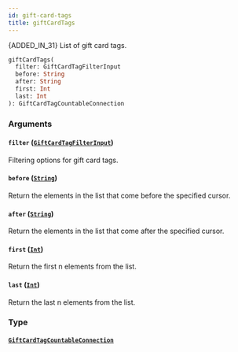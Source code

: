 ```yaml
---
id: gift-card-tags
title: giftCardTags
---
```


{ADDED_IN_31} List of gift card tags.

```graphql
giftCardTags(
  filter: GiftCardTagFilterInput
  before: String
  after: String
  first: Int
  last: Int
): GiftCardTagCountableConnection

```

### Arguments

#### `filter` ([`GiftCardTagFilterInput`](../../../developer/api-reference/inputs/gift-card-tag-filter-input))

Filtering options for gift card tags.

#### `before` ([`String`](../../../developer/api-reference/scalars/string))

Return the elements in the list that come before the specified cursor.

#### `after` ([`String`](../../../developer/api-reference/scalars/string))

Return the elements in the list that come after the specified cursor.

#### `first` ([`Int`](../../../developer/api-reference/scalars/int))

Return the first n elements from the list.

#### `last` ([`Int`](../../../developer/api-reference/scalars/int))

Return the last n elements from the list.

### Type

#### [`GiftCardTagCountableConnection`](../../../developer/api-reference/objects/gift-card-tag-countable-connection)
